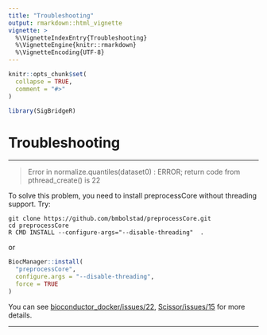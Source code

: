 ```yaml
---
title: "Troubleshooting"
output: rmarkdown::html_vignette
vignette: >
  %\VignetteIndexEntry{Troubleshooting}
  %\VignetteEngine{knitr::rmarkdown}
  %\VignetteEncoding{UTF-8}
---
```


```r
knitr::opts_chunk$set(
  collapse = TRUE,
  comment = "#>"
)
```

```r
library(SigBridgeR)
```

# **Troubleshooting**

------------------------------------------------------------------------

> Error in normalize.quantiles(dataset0) : ERROR; return code from pthread_create() is 22

To solve this problem, you need to install preprocessCore without threading support. Try:

```shell
git clone https://github.com/bmbolstad/preprocessCore.git
cd preprocessCore
R CMD INSTALL --configure-args="--disable-threading"  .
```

or

```r
BiocManager::install(
  "preprocessCore",
  configure.args = "--disable-threading",
  force = TRUE
)
```

You can see [bioconductor_docker/issues/22](https://github.com/Bioconductor/bioconductor_docker/issues/22), [Scissor/issues/15](https://github.com/sunduanchen/Scissor/issues/15) for more details.

------------------------------------------------------------------------
